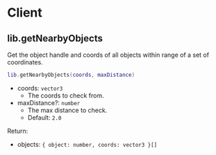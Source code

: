 # Client

## lib.getNearbyObjects

Get the object handle and coords of all objects within range of a set of coordinates.

```lua
lib.getNearbyObjects(coords, maxDistance)
```

- coords: `vector3`
  - The coords to check from.
- maxDistance?: `number`
  - The max distance to check.
  - Default: `2.0`

Return:

- objects: `{ object: number, coords: vector3 }[]`
